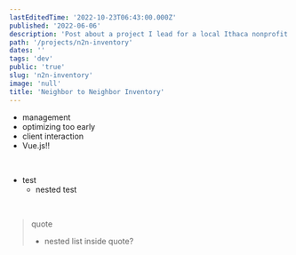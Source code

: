 ```yaml
---
lastEditedTime: '2022-10-23T06:43:00.000Z'
published: '2022-06-06'
description: 'Post about a project I lead for a local Ithaca nonprofit’s furniture redistribution program'
path: '/projects/n2n-inventory'
dates: ''
tags: 'dev'
public: 'true'
slug: 'n2n-inventory'
image: 'null'
title: 'Neighbor to Neighbor Inventory'
---
```

- management
- optimizing too early
- client interaction
- Vue.js!!

<br />

- test
    - nested test

<br />


> quote
>    - nested list inside quote?

